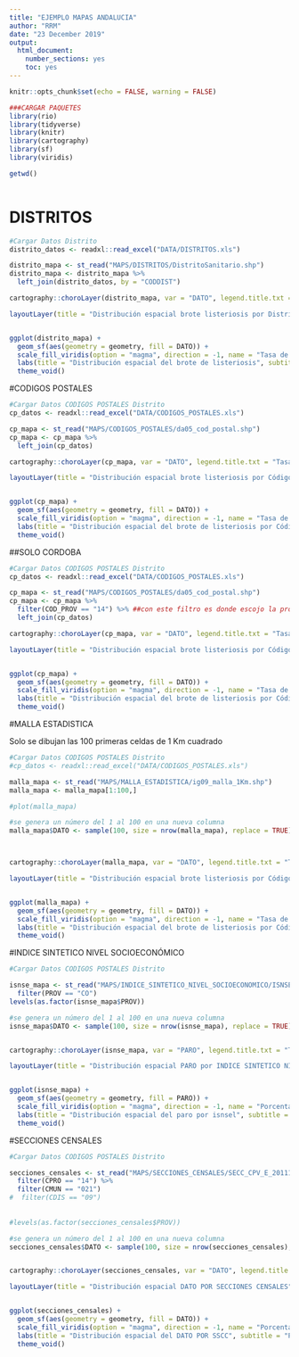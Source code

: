 ```yaml
---
title: "EJEMPLO MAPAS ANDALUCIA"
author: "RRM"
date: "23 December 2019"
output:
  html_document:
    number_sections: yes
    toc: yes
---
```


```r
knitr::opts_chunk$set(echo = FALSE, warning = FALSE)

###CARGAR PAQUETES
library(rio)
library(tidyverse)
library(knitr)
library(cartography)
library(sf)
library(viridis)

getwd()



```

# DISTRITOS


```r
#Cargar Datos Distrito
distrito_datos <- readxl::read_excel("DATA/DISTRITOS.xls")

distrito_mapa <- st_read("MAPS/DISTRITOS/DistritoSanitario.shp")
distrito_mapa <- distrito_mapa %>% 
  left_join(distrito_datos, by = "CODDIST")

cartography::choroLayer(distrito_mapa, var = "DATO", legend.title.txt = "Tasa de incidencia x 100.000 hab", legend.pos = "bottomright", method = "fisher-jenks", nclass = 5, legend.title.cex = 0.6, legend.values.cex = 0.5,   legend.values.rnd = 1, legend.nodata = "Sin casos", legend.horiz = TRUE, col = carto.pal(pal1 = "red.pal", n1 = 5))

layoutLayer(title = "Distribución espacial brote listeriosis por Distrito Sanitario", tabtitle = TRUE, frame = TRUE, author = "Sistema de Vigilancia Epidemiológica de Andalucía (SVEA)", sources = "Fuente: RedAlerta", north = TRUE, scale = FALSE)


ggplot(distrito_mapa) +
  geom_sf(aes(geometry = geometry, fill = DATO)) +
  scale_fill_viridis(option = "magma", direction = -1, name = "Tasa de incidencia") +
  labs(title = "Distribución espacial del brote de listeriosis", subtitle = "Tasa de incidencia x 100.000 habitantes", caption = "Fuente: Sistema de Vigilancia Epidemiológica de Andalucía (SVEA)") +
  theme_void() 


```


#CODIGOS POSTALES 

```r
#Cargar Datos CODIGOS POSTALES Distrito
cp_datos <- readxl::read_excel("DATA/CODIGOS_POSTALES.xls")

cp_mapa <- st_read("MAPS/CODIGOS_POSTALES/da05_cod_postal.shp")
cp_mapa <- cp_mapa %>% 
  left_join(cp_datos)

cartography::choroLayer(cp_mapa, var = "DATO", legend.title.txt = "Tasa de incidencia x 100.000 hab", legend.pos = "bottomright", method = "fisher-jenks", nclass = 5, legend.title.cex = 0.6, legend.values.cex = 0.5,   legend.values.rnd = 1, legend.nodata = "Sin casos", legend.horiz = TRUE, col = carto.pal(pal1 = "red.pal", n1 = 5))

layoutLayer(title = "Distribución espacial brote listeriosis por Código postal", tabtitle = TRUE, frame = TRUE, author = "Sistema de Vigilancia Epidemiológica de Andalucía (SVEA)", sources = "Fuente: RedAlerta", north = TRUE, scale = FALSE)


ggplot(cp_mapa) +
  geom_sf(aes(geometry = geometry, fill = DATO)) +
  scale_fill_viridis(option = "magma", direction = -1, name = "Tasa de incidencia") +
  labs(title = "Distribución espacial del brote de listeriosis por Código postal", subtitle = "Tasa de incidencia x 100.000 habitantes", caption = "Fuente: Sistema de Vigilancia Epidemiológica de Andalucía (SVEA)") +
  theme_void() 
```



##SOLO CORDOBA 

```r
#Cargar Datos CODIGOS POSTALES Distrito
cp_datos <- readxl::read_excel("DATA/CODIGOS_POSTALES.xls")

cp_mapa <- st_read("MAPS/CODIGOS_POSTALES/da05_cod_postal.shp")
cp_mapa <- cp_mapa %>% 
  filter(COD_PROV == "14") %>% ##con este filtro es donde escojo la provincia de Córdoba
  left_join(cp_datos)

cartography::choroLayer(cp_mapa, var = "DATO", legend.title.txt = "Tasa de incidencia x 100.000 hab", legend.pos = "bottomright", method = "fisher-jenks", nclass = 5, legend.title.cex = 0.6, legend.values.cex = 0.5,   legend.values.rnd = 1, legend.nodata = "Sin casos", legend.horiz = TRUE, col = carto.pal(pal1 = "red.pal", n1 = 5))

layoutLayer(title = "Distribución espacial brote listeriosis por Código postal en la provincia de Córdoba", tabtitle = TRUE, frame = TRUE, author = "Sistema de Vigilancia Epidemiológica de Andalucía (SVEA)", sources = "Fuente: RedAlerta", north = TRUE, scale = FALSE)


ggplot(cp_mapa) +
  geom_sf(aes(geometry = geometry, fill = DATO)) +
  scale_fill_viridis(option = "magma", direction = -1, name = "Tasa de incidencia") +
  labs(title = "Distribución espacial del brote de listeriosis por Código postal", subtitle = "Tasa de incidencia x 100.000 habitantes", caption = "Fuente: Sistema de Vigilancia Epidemiológica de Andalucía (SVEA)") +
  theme_void() 
```


#MALLA ESTADISTICA 

Solo se dibujan las 100 primeras celdas de 1 Km cuadrado

```r
#Cargar Datos CODIGOS POSTALES Distrito
#cp_datos <- readxl::read_excel("DATA/CODIGOS_POSTALES.xls")

malla_mapa <- st_read("MAPS/MALLA_ESTADISTICA/ig09_malla_1Km.shp")
malla_mapa <- malla_mapa[1:100,]

#plot(malla_mapa)

#se genera un número del 1 al 100 en una nueva columna
malla_mapa$DATO <- sample(100, size = nrow(malla_mapa), replace = TRUE)



cartography::choroLayer(malla_mapa, var = "DATO", legend.title.txt = "Tasa de incidencia x 100.000 hab", legend.pos = "bottomright", method = "fisher-jenks", nclass = 5, legend.title.cex = 0.6, legend.values.cex = 0.5,   legend.values.rnd = 1, legend.nodata = "Sin casos", legend.horiz = TRUE, col = carto.pal(pal1 = "red.pal", n1 = 5))

layoutLayer(title = "Distribución espacial brote listeriosis por Código postal", tabtitle = TRUE, frame = TRUE, author = "Sistema de Vigilancia Epidemiológica de Andalucía (SVEA)", sources = "Fuente: RedAlerta", north = TRUE, scale = FALSE)


ggplot(malla_mapa) +
  geom_sf(aes(geometry = geometry, fill = DATO)) +
  scale_fill_viridis(option = "magma", direction = -1, name = "Tasa de incidencia") +
  labs(title = "Distribución espacial del brote de listeriosis por Código postal", subtitle = "Tasa de incidencia x 100.000 habitantes", caption = "Fuente: Sistema de Vigilancia Epidemiológica de Andalucía (SVEA)") +
  theme_void() 
```






#INDICE SINTETICO NIVEL SOCIOECONÓMICO 

```r
#Cargar Datos CODIGOS POSTALES Distrito

isnse_mapa <- st_read("MAPS/INDICE_SINTETICO_NIVEL_SOCIOECONOMICO/ISNSE.shp") %>% 
  filter(PROV == "CO")
levels(as.factor(isnse_mapa$PROV))

#se genera un número del 1 al 100 en una nueva columna
isnse_mapa$DATO <- sample(100, size = nrow(isnse_mapa), replace = TRUE)


cartography::choroLayer(isnse_mapa, var = "PARO", legend.title.txt = "Tasa de incidencia x 100.000 hab", legend.pos = "bottomright", method = "fisher-jenks", nclass = 5, legend.title.cex = 0.6, legend.values.cex = 0.5,   legend.values.rnd = 1, legend.nodata = "Sin casos", legend.horiz = TRUE, col = carto.pal(pal1 = "red.pal", n1 = 5))

layoutLayer(title = "Distribución espacial PARO por INDICE SINTETICO NIVEL SOCIOECONÓMICO", tabtitle = TRUE, frame = TRUE, author = "Sistema de Vigilancia Epidemiológica de Andalucía (SVEA)", sources = "Fuente: RedAlerta", north = TRUE, scale = FALSE)


ggplot(isnse_mapa) +
  geom_sf(aes(geometry = geometry, fill = PARO)) +
  scale_fill_viridis(option = "magma", direction = -1, name = "Porcentaje de paro") +
  labs(title = "Distribución espacial del paro por isnsel", subtitle = "Porcentaje por seccion censal", caption = "Fuente: Sistema de Vigilancia Epidemiológica de Andalucía (SVEA)") +
  theme_void() 
```



#SECCIONES CENSALES 

```r
#Cargar Datos CODIGOS POSTALES Distrito

secciones_censales <- st_read("MAPS/SECCIONES_CENSALES/SECC_CPV_E_20111101_01_R_INE.shp") %>% 
  filter(CPRO == "14") %>%
  filter(CMUN == "021") 
#  filter(CDIS == "09") 
  
  
#levels(as.factor(secciones_censales$PROV))

#se genera un número del 1 al 100 en una nueva columna
secciones_censales$DATO <- sample(100, size = nrow(secciones_censales), replace = TRUE)


cartography::choroLayer(secciones_censales, var = "DATO", legend.title.txt = "Tasa de incidencia x 100.000 hab", legend.pos = "bottomright", method = "fisher-jenks", nclass = 5, legend.title.cex = 0.6, legend.values.cex = 0.5,   legend.values.rnd = 1, legend.nodata = "Sin casos", legend.horiz = TRUE, col = carto.pal(pal1 = "red.pal", n1 = 5))

layoutLayer(title = "Distribución espacial DATO POR SECCIONES CENSALES", tabtitle = TRUE, frame = TRUE, author = "Sistema de Vigilancia Epidemiológica de Andalucía (SVEA)", sources = "Fuente: RedAlerta", north = TRUE, scale = FALSE)


ggplot(secciones_censales) +
  geom_sf(aes(geometry = geometry, fill = DATO)) +
  scale_fill_viridis(option = "magma", direction = -1, name = "Porcentaje de DATO") +
  labs(title = "Distribución espacial del DATO POR SSCC", subtitle = "Porcentaje por seccion censal", caption = "Fuente: Sistema de Vigilancia Epidemiológica de Andalucía (SVEA)") +
  theme_void() 
```






